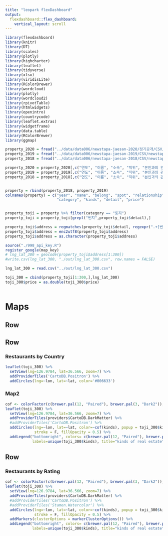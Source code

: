 ```yaml
---
title: "leopark flexDashboard"
output: 
  flexdashboard::flex_dashboard:
    vertical_layout: scroll
---
```


```r
library(flexdashboard)
library(knitr)
library(DT)
library(scales)
library(plotly)
library(highcharter)
library(leaflet)
library(tidyverse)
library(xlsx)
library(viridisLite)
library(RColorBrewer)
library(wordcloud)
library(plotly)
library(wordcloud2)
library(rpivotTable)
library(htmlwidgets)
library(openintro)
library(countrycode)
library(leaflet.extras)
library(widgetframe)
library(data.table)
library(RColorBrewer)
library(ggmap)


```


```r

property_2020 = fread("../data/data006/newstapa-jaesan-2020/정기공개/CSV/newstapa-jaesan-2020-records.csv", encoding = "UTF-8")
property_2019 = fread("../data/data006/newstapa-jaesan-2019/CSV/newstapa-jaesan-2019-records.csv")
property_2018 = fread("../data/data006/newstapa-jaesan-2018/CSV/newstapa-jaesan-2018-records.csv")

property_2020 = property_2020[,c("연도", "이름", "소속", "직위", "본인과의 관계", "재산 대분류", "재산의 종류", "소재지 면적 등 권리의 명세", "현재가액")]
property_2019 = property_2019[,c("연도", "이름", "소속", "직위", "본인과의 관계", "재산 대분류", "재산의 종류", "소재지 면적 등 권리의 명세", "현재가액")]
property_2018 = property_2018[,c("연도", "이름", "소속", "직위", "본인과의 관계", "재산 대분류", "재산의 종류", "소재지 면적 등 권리의 명세", "현재가액")]


property = rbind(property_2018, property_2019)
colnames(property) = c("year", "name", "belong", "spot", "relationship",
                       "category", "kinds", "detail", "price")


property_toji = property %>% filter(category == "토지")
property_toji = property_toji[grepl("번지",property_toji$detail),]

property_toji$address = regmatches(property_toji$detail, regexpr(".+[번]+[지]", property_toji$detail))
property_toji$address = enc2utf8(property_toji$address)
property_toji$address = as.character(property_toji$address)

source("./998_api_key.R")
register_google(map_key)
# lng_lat_300 = geocode(property_toji$address[1:300])
#write.csv(lng_lat_300, "./out/lng_lat_300.csv", row.names = FALSE)

lng_lat_300 = read.csv("../out/lng_lat_300.csv")

toji_300 = cbind(property_toji[1:300,],lng_lat_300)
toji_300$price = as.double(toji_300$price)



```

Maps {data-orientation=rows }
==============================
Row {data-height=50}
--------------------------

Row {data-height=400}
------------------------------
### Restaurants by Country {.tabset .tabset-fade}

```r

leaflet(toji_300) %>%
  setView(lng=126.9784, lat=36.566, zoom=7) %>%
  addProviderTiles('CartoDB.Positron') %>%
  addCircles(lng=~lon, lat=~lat, color='#006633')


```

### Map2

```r

cof <- colorFactor(c(brewer.pal(12, "Paired"), brewer.pal(3, "Dark2")), domain=unique(toji_300$kinds))
leaflet(toji_300) %>%
  setView(lng=126.9784, lat=36.566, zoom=7) %>%
  addProviderTiles(providers$CartoDB.DarkMatter) %>%
  #addProviderTiles('CartoDB.Positron') %>%
  addCircles(lng=~lon, lat=~lat, color=~cof(kinds), popup = toji_300$kinds, weight = 3, radius = (toji_300$price/50) , 
             stroke = F, fillOpacity = 0.5) %>% 
  addLegend("bottomright", colors= c(brewer.pal(12, "Paired"), brewer.pal(3, "Dark2")),
            labels=unique(toji_300$kinds), title="kinds of real estate") 


```

Row {data-height=400}
-----------------------------------

### Restaurants by Rating  

```r


cof <- colorFactor(c(brewer.pal(12, "Paired"), brewer.pal(3, "Dark2")), domain=unique(toji_300$kinds))
leaflet(toji_300) %>%
  setView(lng=126.9784, lat=36.566, zoom=7) %>%
  addProviderTiles(providers$CartoDB.DarkMatter) %>%
  #addProviderTiles('CartoDB.Positron') %>%
  #addProviderTiles('Stamen.Watercolor') %>%
  addCircles(lng=~lon, lat=~lat, color=~cof(kinds), popup = toji_300$kinds, weight = 3, radius = 5000 , 
             stroke = F, fillOpacity = 0.5) %>% 
  addMarkers(clusterOptions = markerClusterOptions()) %>%
  addLegend("bottomright", colors= c(brewer.pal(12, "Paired"), brewer.pal(3, "Dark2")),
            labels=unique(toji_300$kinds), title="kinds of real estate") 


```

<!-- Restaurants {data-orientation=rows data-icon="fa-bar-chart" } -->
<!-- ====================================================================== -->

<!-- ## Row {data-height=100} -->
<!-- ------------------------- -->

<!-- ## Row 1 {data-height=110 } -->
<!-- ---------------------------------------------------------------------- -->

<!-- ### Restaurants   -->

<!-- ```{r} -->
<!-- valueBox(length(unique(rest_data$Restaurant.Name)),icon = "ion-restaurant",color="red") -->
<!-- ``` -->

<!-- ### Countries   -->

<!-- ```{r} -->
<!-- valueBox(length(unique(rest_data$Country.Code)),icon="fa-globe",color="green") -->
<!-- ``` -->


<!-- ### Cuisines   -->
<!-- ```{r} -->
<!-- valueBox(length(unique(rest_data$Cuisines)),icon="fa-coffee",color="brown") -->
<!-- ``` -->

<!-- ### Cities -->

<!-- ```{r} -->
<!-- valueBox(length(unique(rest_data$City)),icon="fa-globe") -->
<!-- ``` -->


<!-- ## Row 2 {data-height=250} -->
<!-- ----------------------------------------------------------------------- -->

<!-- ### Restaurants by Rating   -->

<!-- ```{r} -->
<!-- rest_rate<-rest_data %>% group_by(Rating.text)%>%summarize(rcnt=n()) -->
<!-- rest_rate %>% -->
<!-- plot_ly(labels=~Rating.text,values=~rcnt) %>% -->
<!--   add_pie(hole=0.3)  -->
<!-- ``` -->

<!-- ### Booking Facility -->

<!-- ```{r} -->
<!-- rest_data %>%group_by(Has.Table.booking)%>%summarize(tbcnt=n())%>% -->
<!-- plot_ly(labels=~Has.Table.booking,values=~tbcnt) %>% -->
<!--   add_pie(hole=0.3)  -->
<!-- ``` -->

<!-- ### Online Develiery -->

<!-- ```{r} -->
<!-- rest_data %>%group_by(Has.Online.delivery)%>%summarize(tbcnt=n())%>% -->
<!-- plot_ly(labels=~Has.Online.delivery,values=~tbcnt) %>% -->
<!--   add_pie(hole=0.3) -->
<!-- ``` -->

<!-- ## Row 3 {.tabset .tabset-fade} -->
<!-- ---------------------------------------------------------------------- -->


<!-- ### Restaurants per Country -->

<!-- ```{r} -->
<!-- ctry<-rest_data %>%group_by(Country)%>%summarize(cnt=n())%>%arrange(desc(cnt)) -->
<!-- highchart() %>% -->
<!--   hc_xAxis(categories = ctry$Country) %>%  -->
<!--   hc_add_series(name = "No of Restaraunts", data = ctry$cnt, colorByPoint =  TRUE) %>%  -->
<!--     hc_chart(type = "bar", options3d = list(enabled = TRUE, beta = 1, alpha = 1)) %>% hc_add_theme(hc_theme_google()) -->
<!-- ``` -->

<!-- ### Top Cities -->
<!-- ```{r} -->

<!-- city<-rest_data %>%group_by(City)%>%summarize(cnt=n())%>%arrange(desc(cnt))%>%head(15) -->
<!-- highchart() %>% -->
<!--   hc_xAxis(categories = city$City) %>%  -->
<!--   hc_add_series(name = "No of Restaraunts", data = city$cnt, colorByPoint =  TRUE) %>%  -->
<!--   hc_chart(type = "column", options3d = list(enabled = TRUE, beta = 1, alpha = 1)) %>% hc_add_theme(hc_theme_google()) -->

<!-- ``` -->

<!-- ### Top Restaurants by Votes -->

<!-- ```{r} -->
<!-- rest<-rest_data %>%select(Restaurant.Name,Votes)%>%arrange(desc(Votes))%>%head(10) -->
<!-- highchart() %>% -->
<!--   hc_xAxis(categories = rest$Restaurant.Name) %>%  -->
<!--   hc_add_series(name = "No of Votes", data = rest$Votes, colorByPoint =  TRUE) %>%  -->
<!--   hc_chart(type = "column", options3d = list(enabled = TRUE, beta = 1, alpha = 1)) %>% hc_add_theme(hc_theme_google()) -->
<!-- ``` -->

<!-- ### Popular Restaurant Names -->
<!-- ```{r} -->

<!-- res_name<-rest_data %>%group_by(Restaurant.Name)%>%summarize(rescnt=n())%>%arrange(desc(rescnt))%>%head(200) -->
<!-- wordcloud(res_name$Restaurant.Name,res_name$rescnt, random.order=FALSE, rot.per=0.35, use.r.layout=FALSE, colors=brewer.pal(8, "Dark2")) -->
<!-- ``` -->

<!-- Cuisines {data-orientation=rows icon="fa-utensils" } -->
<!-- ====================================================================== -->

<!-- ## Row {data-height=50} -->
<!-- ----------------------------------------------------- -->

<!-- ## Row 1 {data-height=450} -->
<!-- --------------------------------------------------------------------- -->

<!-- ### Cuisines worldwide   -->

<!-- ```{r} -->
<!-- cuisines <- rest_data %>% -->
<!--   select(Country, Cuisines) %>% -->
<!--     mutate(Cuisines=strsplit(as.character(Cuisines), ", ")) %>% -->
<!--   unnest(Cuisines) %>% -->
<!--     group_by(Cuisines) %>% -->
<!--   summarise(Count = n()) %>% -->
<!--   arrange(desc(Count))%>%head(20) -->


<!-- hchart(cuisines, "treemap", hcaes(x = Cuisines, value = Count, color = Count)) -->

<!-- ``` -->

<!-- ## Row 2 {data-height=450 .tabset .tabset-fade} -->
<!-- --------------------------------------------------------------------------- -->

<!-- ### Cuisines - USA -->

<!-- ```{r } -->
<!-- cui_all<-rest_data %>% -->
<!--   select(Country, Cuisines) %>% -->
<!--     mutate(Cuisines=strsplit(as.character(Cuisines), ", ")) %>% -->
<!--   unnest(Cuisines) %>% -->
<!--     group_by(Country,Cuisines) %>% -->
<!--   summarise(Count = n()) %>% -->
<!--   arrange(desc(Count)) -->
<!-- us<-cui_all %>%filter(Country=="United States") -->
<!-- wordcloud(us$Cuisines,us$Count, random.order=FALSE, rot.per=0.35, use.r.layout=FALSE, colors=brewer.pal(8, "Dark2")) -->

<!-- ``` -->

<!-- ### Cuisines - India -->

<!-- ```{r} -->
<!-- india<-cui_all %>%filter(Country=="India") -->
<!-- wordcloud(india$Cuisines,india$Count, random.order=FALSE, rot.per=0.35, use.r.layout=FALSE, colors=brewer.pal(8, "Dark2")) -->

<!-- ``` -->





<!-- Price {data-orientation=rows } -->
<!-- =================================== -->

<!-- ## Row {data-height=50} -->
<!-- ------------------------------- -->

<!-- ## Row { data-height=400} -->
<!-- ---------------------------------- -->

<!-- ### Restaurants by Price Range -->


<!-- ```{r} -->
<!-- rest_data %>% group_by(Price.range)%>% -->
<!--   summarise(pcnt=n())%>% -->
<!--   plot_ly(x=~Price.range, -->
<!--          y=~pcnt, -->
<!--          fill="blue", -->
<!--          type='bar')%>% -->
<!--   layout(xaxis=list(title="Restaraunts by Price Range"), yaxis=list(title="Count")) -->
<!-- ``` -->

<!-- ### Rating Vs Votes -->

<!-- ```{r} -->


<!-- hc_p1<-hchart(rest_data, "scatter",hcaes(x = Votes, y = Aggregate.rating,group=1)) -->
<!--   hc_p1<-hc_p1 %>%hc_title(text = "Votes vs Rating") %>%  -->
<!--   hc_xAxis(title = list(text = "Votes")) %>%  -->
<!--   hc_yAxis(title = list(text = "Rating")) %>%  -->
<!--   hc_chart(zoomType = "xy")  -->

<!-- hc_p1 -->
<!-- ``` -->

<!-- ## Row {data-height=400} -->
<!-- ------------------------------- -->

<!-- ### Costlier Restaurant  -India -->

<!-- ```{r} -->
<!-- cost<-rest_data %>%filter(Country =="India") %>%select(Restaurant.Name,Average.Cost.for.two,Currency)%>%arrange(desc(Average.Cost.for.two))%>%head(10) -->
<!-- highchart() %>% -->
<!--   hc_xAxis(categories = cost$Restaurant.Name) %>%  -->
<!--   hc_add_series(name = "Average cost for two", data = cost$Average.Cost.for.two, colorByPoint =  TRUE) %>%  -->
<!--   hc_title(text = "Costlier Restaurants-India")  %>% -->
<!--   hc_chart(type = "bar", options3d = list(enabled = TRUE, beta = 1, alpha = 1)) %>% hc_add_theme(hc_theme_google()) -->
<!-- ``` -->
<!-- ### United States  -->

<!-- ```{r} -->
<!-- cost<-rest_data %>%filter(Country =="United States") %>%select(Restaurant.Name,Average.Cost.for.two,Currency)%>%arrange(desc(Average.Cost.for.two))%>%head(10) -->
<!-- highchart() %>% -->
<!--   hc_xAxis(categories = cost$Restaurant.Name) %>%  -->
<!--   hc_add_series(name = "Average cost for two", data = cost$Average.Cost.for.two, colorByPoint =  TRUE) %>%  -->
<!--   hc_title(text = "Costlier Restaurants-US")  %>% -->
<!--   hc_chart(type = "bar", options3d = list(enabled = TRUE, beta = 1, alpha = 1)) %>% hc_add_theme(hc_theme_google()) -->
<!-- ``` -->

<!-- ### Average Cost for two vs Rating -->

<!-- ```{r} -->


<!-- hc_p1<-hchart(rest_data, "scatter",hcaes(x = Average.Cost.for.two, y = Aggregate.rating,group=1)) -->
<!--   hc_p1<-hc_p1 %>%hc_title(text = "Avg Cost vs Rating") %>%  -->
<!--   hc_xAxis(title = list(text = "Average Cost for two")) %>%  -->
<!--   hc_yAxis(title = list(text = "Rating")) %>%  -->
<!--   hc_chart(zoomType = "xy")  -->

<!-- hc_p1 -->
<!-- ``` -->

<!-- Search {data-orientation=rows data-icon="fa-list" } -->
<!-- ================================ -->

<!-- ## Row {data-height=50} -->
<!-- ------------------------- -->

<!-- ## Row {data-height=900 data-width=800} -->
<!-- ---------------------------- -->

<!-- ### Find your favorite Restaurants  - Rating >3 -->


<!-- ```{r} -->
<!-- dt<-rest_data %>%filter(Aggregate.rating>3) %>%select(Restaurant.Name,Country,Address,Cuisines,Average.Cost.for.two,Has.Table.booking,Has.Online.delivery,Aggregate.rating,Votes) -->
<!-- datatable(dt, -->
<!-- caption="Best Restaurants", -->
<!-- rownames=T, -->
<!-- filter="top", -->
<!-- options = list(  pageLength = 10 -->
<!-- )) -->

<!-- ``` -->

<!-- About {data-orientation=rows } -->
<!-- ===================================================== -->

<!-- ## Row {data-height=100} -->
<!-- --------------------------- -->


<!-- ## Row   -->
<!-- ---------- -->
<!-- Kernel was about how to build interactive dashboard in R with package **flexdashboard ** -->

<!-- The Following options has been used in this kernel -->

<!-- 1) Multiple Pages -->
<!-- 2) tabset in Pages -->
<!-- 3) Multiple plot layout -->
<!-- 4) icons -->
<!-- 5) valueboxes -->

<!-- References : -->
<!-- https://rmarkdown.rstudio.com/flexdashboard/using.html -->